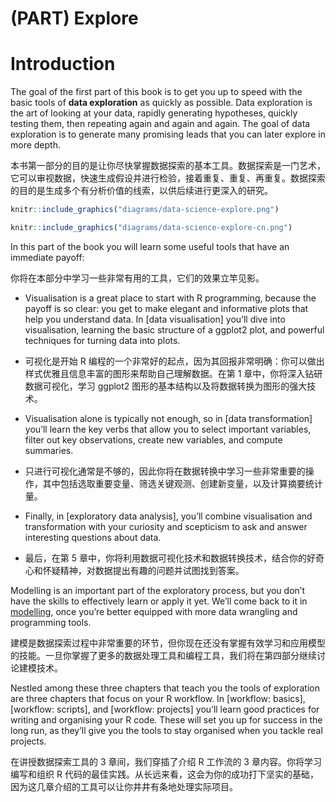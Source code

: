 # (PART) Explore {-}

# Introduction {#explore-intro}

The goal of the first part of this book is to get you up to speed with the basic tools of __data exploration__ as quickly as possible. Data exploration is the art of looking at your data, rapidly generating hypotheses, quickly testing them, then repeating again and again and again. The goal of data exploration is to generate many promising leads that you can later explore in more depth.

本书第一部分的目的是让你尽快掌握数据探索的基本工具。数据探索是一门艺术，它可以审视数据，快速生成假设并进行检验，接着重复、重复、再重复。数据探索的目的是生成多个有分析价值的线索，以供后续进行更深入的研究。

```r
knitr::include_graphics("diagrams/data-science-explore.png")
```

```r
knitr::include_graphics("diagrams/data-science-explore-cn.png")
```

In this part of the book you will learn some useful tools that have an immediate payoff: 

你将在本部分中学习一些非常有用的工具，它们的效果立竿见影。

*   Visualisation is a great place to start with R programming, because the 
    payoff is so clear: you get to make elegant and informative plots that help 
    you understand data. In [data visualisation] you'll dive into visualisation, 
    learning the basic structure of a ggplot2 plot, and powerful techniques for 
    turning data into plots. 

* 可视化是开始 R 编程的一个非常好的起点，因为其回报非常明确：你可以做出样式优雅且信息丰富的图形来帮助自己理解数据。在第 1 章中，你将深入钻研数据可视化，学习 ggplot2 图形的基本结构以及将数据转换为图形的强大技术。

*   Visualisation alone is typically not enough, so in [data transformation] 
    you'll learn the key verbs that allow you to select important variables, 
    filter out key observations, create new variables, and compute summaries.
  
* 只进行可视化通常是不够的，因此你将在数据转换中学习一些非常重要的操作，其中包括选取重要变量、筛选关键观测、创建新变量，以及计算摘要统计量。

*   Finally, in [exploratory data analysis], you'll combine visualisation and
    transformation with your curiosity and scepticism to ask and answer 
    interesting questions about data.
    
* 最后，在第 5 章中，你将利用数据可视化技术和数据转换技术，结合你的好奇心和怀疑精神，对数据提出有趣的问题并试图找到答案。

Modelling is an important part of the exploratory process, but you don't have the skills to effectively learn or apply it yet. We'll come back to it in [modelling](#model-intro), once you're better equipped with more data wrangling and programming tools.

建模是数据探索过程中非常重要的环节，但你现在还没有掌握有效学习和应用模型的技能。一旦你掌握了更多的数据处理工具和编程工具，我们将在第四部分继续讨论建模技术。

Nestled among these three chapters that teach you the tools of exploration are three chapters that focus on your R workflow. In [workflow: basics], [workflow: scripts], and [workflow: projects] you'll learn good practices for writing and organising your R code. These will set you up for success in the long run, as they'll give you the tools to stay organised when you tackle real projects.

在讲授数据探索工具的 3 章间，我们穿插了介绍 R 工作流的 3 章内容。你将学习编写和组织 R 代码的最佳实践。从长远来看，这会为你的成功打下坚实的基础，因为这几章介绍的工具可以让你井井有条地处理实际项目。
